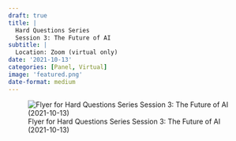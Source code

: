 ```yaml
---
draft: true 
title: |
  Hard Questions Series
  Session 3: The Future of AI
subtitle: |
  Location: Zoom (virtual only)
date: '2021-10-13'
categories: [Panel, Virtual]
image: 'featured.png'
date-format: medium 
---
```




![Flyer for Hard Questions Series
Session 3: The Future of AI (2021-10-13)](featured.png){.lightbox}
